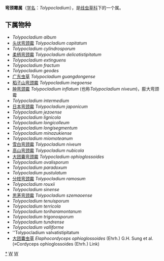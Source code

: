 {{Automatic Taxobox
| taxon = Tolypocladium
| authority = W. Gams (1971)
| image = Elaphocordyceps.ophioglossoides.-.lindsey.jpg
| image_caption = Tolypocladium ophioglossoides
| type species =Tolypocladium inflatum
| type species authority =W. Gams (1971)
}}

'''弯颈霉属'''（[[学名|学名]]：''Tolypocladium''），是[[线虫草科|线虫草科]]下的一个属。

==下属物种==
* ''Tolypocladium album''
* [[头状弯颈霉|头状弯颈霉]] ''Tolypocladium capitatum''
* ''Tolypocladium cylindrosporum''
* [[柔柄弯颈霉|柔柄弯颈霉]] ''Tolypocladium delicatistipitatum''
* ''Tolypocladium extinguens''
* ''Tolypocladium fractum''
* ''Tolypocladium geodes''
* [[广东虫草|广东虫草]]  ''Tolypocladium guangdongense''
* [[稻子山弯颈霉|稻子山弯颈霉]] ''Tolypocladium inegoense''
* [[肿弯颈霉|肿弯颈霉]] ''Tolypocladium inflatum'' (也称''Tolypocladium niveum'')，膨大弯颈霉
* ''Tolypocladium intermedium''
* [[日本弯颈霉|日本弯颈霉]] ''Tolypocladium japonicum''
* ''Tolypocladium jezoense''
* ''Tolypocladium lignicola''
* ''Tolypocladium longicolleum''
* ''Tolypocladium longisegmentum''
* ''Tolypocladium minazukiense''
* ''Tolypocladium miomoteanum''
* [[膨大弯颈霉|雪白弯颈霉]] ''Tolypocladium niveum''
* [[高山弯颈霉|高山弯颈霉]] ''Tolypocladium nubicola''
* [[大团囊弯颈霉|大团囊弯颈霉]] ''Tolypocladium ophioglossoides''
* ''Tolypocladium ovalisporum''
* ''Tolypocladium paradoxum''
* ''Tolypocladium pustulatum''
* [[分枝弯颈霉|分枝弯颈霉]] ''Tolypocladium ramosum''
* ''Tolypocladium rouxii''
* ''Tolypocladium sinense''
* [[思茅弯颈霉|思茅弯颈霉]] ''Tolypocladium szemaoense''
* ''Tolypocladium tenuisporum''
* ''Tolypocladium terricola''
* ''Tolypocladium toriharamontanum''
* ''Tolypocladium trigonosporum''
* ''Tolypocladium tundrense''
* ''Tolypocladium valliforme''
* ''Tolypocladium valvatistipitatum
* [[大团囊虫草|大团囊虫草]] ''Elaphocordyceps ophioglossoides'' (Ehrh.) G.H. Sung et al.(≡Cordyceps ophioglossoides (Ehrh.) Link)

{{taxonbar}}
[[Category:_弯颈霉属|*]]
[[Category:_线虫草科|W]]
[[Category:_1971年描述的分类群|W]]